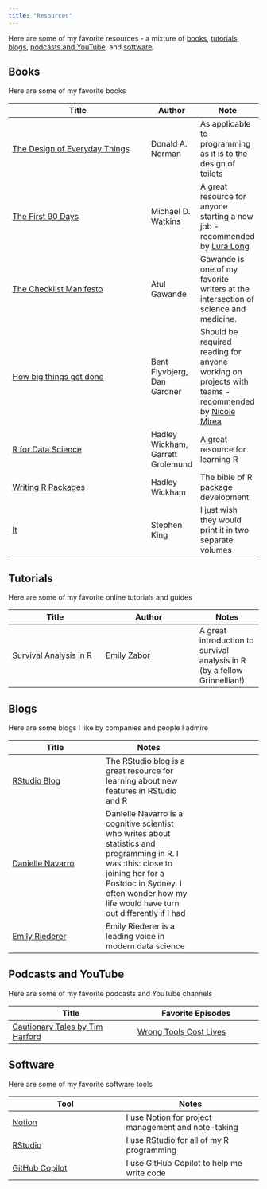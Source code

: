 ```yaml
---
title: "Resources"
---
```


Here are some of my favorite resources - a mixture of [books](#books), [tutorials](#tutorials), [blogs](#blogs), [podcasts and YouTube](#podcasts-and-youtube), and [software](#software).

## Books

Here are some of my favorite books

| Title | Author  | Note
| ----------------- | --- |  -- |
| [The Design of Everyday Things](https://www.goodreads.com/book/show/840.The_Design_of_Everyday_Things) | Donald A. Norman |  As applicable to programming as it is to the design of toilets|
| [The First 90 Days](https://www.goodreads.com/book/show/15824358-the-first-90-days?ref=nav_sb_ss_1_17) | Michael D. Watkins | A great resource for anyone starting a new job - recommended by [Lura Long](https://www.linkedin.com/in/luralong/)|
| [The Checklist Manifesto]() | Atul Gawande  | Gawande is one of my favorite writers at the intersection of science and medicine. |
| [How big things get done](https://www.goodreads.com/en/book/show/61327449) | Bent Flyvbjerg, Dan Gardner | Should be required reading for anyone working on projects with teams - recommended by [Nicole Mirea](https://www.linkedin.com/in/nimirea/)|
| [R for Data Science](https://r4ds.had.co.nz/) | Hadley Wickham, Garrett Grolemund | A great resource for learning R |
| [Writing R Packages](https://r-pkgs.org/) | Hadley Wickham |The bible of R package development|
| [It](https://www.goodreads.com/book/show/830502.It) | Stephen King | I just wish they would print it in two separate volumes  |

## Tutorials

Here are some of my favorite online tutorials and guides

| Title | Author | Notes
| --- | --- | -- |
| [Survival Analysis in R](https://www.emilyzabor.com/tutorials/survival_analysis_in_r_tutorial.html) | [Emily Zabor](https://www.linkedin.com/in/emily-zabor-59b902b7/) | A great introduction to survival analysis in R (by a fellow Grinnellian!)|

## Blogs

Here are some blogs I like by companies and people I admire

| Title  | Notes
| --- | --- | -- |
| [RStudio Blog](https://blog.rstudio.com/) | The RStudio blog is a great resource for learning about new features in RStudio and R |
| [Danielle Navarro](https://blog.djnavarro.net/) | Danielle Navarro is a cognitive scientist who writes about statistics and programming in R. I was :this: close to joining her for a Postdoc in Sydney. I often wonder how my life would have turn out differently if I had |
| [Emily Riederer](https://www.emilyriederer.com/) | Emily Riederer is a leading voice in modern data science|

## Podcasts and YouTube

Here are some of my favorite podcasts and YouTube channels

| Title | Favorite Episodes |
| --- | --- |
| [Cautionary Tales by Tim Harford](https://timharford.com/articles/cautionarytales/) | [Wrong Tools Cost Lives](https://timharford.com/2021/05/cautionary-tales-wrong-tools-cost-lives/)|


## Software

Here are some of my favorite software tools

| Tool | Notes | 
|----- | ------ |
| [Notion](https://www.notion.so/) | I use Notion for project management and note-taking |
| [RStudio](https://www.rstudio.com/) | I use RStudio for all of my R programming |
| [GitHub Copilot](https://copilot.github.com/) | I use GitHub Copilot to help me write code |
